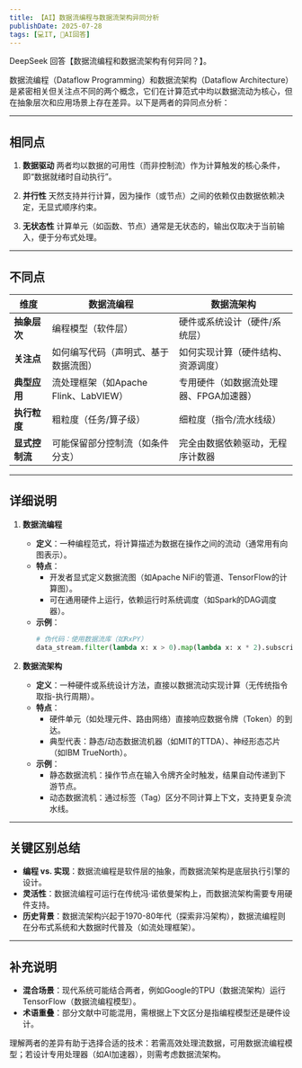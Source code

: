```yaml
---
title: 【AI】数据流编程与数据流架构异同分析
publishDate: 2025-07-28
tags: [💻IT, 🤖AI回答]
---
```



<Aside type="caution" title="🤖AI警告">DeepSeek 回答【数据流编程和数据流架构有何异同？】。</Aside>

数据流编程（Dataflow Programming）和数据流架构（Dataflow Architecture）是紧密相关但关注点不同的两个概念，它们在计算范式中均以数据流动为核心，但在抽象层次和应用场景上存在差异。以下是两者的异同点分析：

---

## **相同点**

1. **数据驱动**
   两者均以数据的可用性（而非控制流）作为计算触发的核心条件，即“数据就绪时自动执行”。

2. **并行性**
   天然支持并行计算，因为操作（或节点）之间的依赖仅由数据依赖决定，无显式顺序约束。

3. **无状态性**
   计算单元（如函数、节点）通常是无状态的，输出仅取决于当前输入，便于分布式处理。

---

## **不同点**

| **维度**         | **数据流编程**                          | **数据流架构**                          |
|------------------|----------------------------------------|----------------------------------------|
| **抽象层次**     | 编程模型（软件层）                     | 硬件或系统设计（硬件/系统层）           |
| **关注点**       | 如何编写代码（声明式、基于数据流图）   | 如何实现计算（硬件结构、资源调度）      |
| **典型应用**     | 流处理框架（如Apache Flink、LabVIEW）  | 专用硬件（如数据流处理器、FPGA加速器） |
| **执行粒度**     | 粗粒度（任务/算子级）                  | 细粒度（指令/流水线级）                |
| **显式控制流**   | 可能保留部分控制流（如条件分支）       | 完全由数据依赖驱动，无程序计数器       |

---

## **详细说明**

1. **数据流编程**
   - **定义**：一种编程范式，将计算描述为数据在操作之间的流动（通常用有向图表示）。
   - **特点**：
     - 开发者显式定义数据流图（如Apache NiFi的管道、TensorFlow的计算图）。
     - 可在通用硬件上运行，依赖运行时系统调度（如Spark的DAG调度器）。
   - **示例**：
     ```python
     # 伪代码：使用数据流库（如RxPY）
     data_stream.filter(lambda x: x > 0).map(lambda x: x * 2).subscribe(print)
     ```

2. **数据流架构**
   - **定义**：一种硬件或系统设计方法，直接以数据流动实现计算（无传统指令取指-执行周期）。
   - **特点**：
     - 硬件单元（如处理元件、路由网络）直接响应数据令牌（Token）的到达。
     - 典型代表：静态/动态数据流机器（如MIT的TTDA）、神经形态芯片（如IBM TrueNorth）。
   - **示例**：
     - 静态数据流机：操作节点在输入令牌齐全时触发，结果自动传递到下游节点。
     - 动态数据流机：通过标签（Tag）区分不同计算上下文，支持更复杂流水线。

---

## **关键区别总结**

- **编程 vs. 实现**：数据流编程是软件层的抽象，而数据流架构是底层执行引擎的设计。
- **灵活性**：数据流编程可运行在传统冯·诺依曼架构上，而数据流架构需要专用硬件支持。
- **历史背景**：数据流架构兴起于1970-80年代（探索非冯架构），数据流编程则在分布式系统和大数据时代普及（如流处理框架）。

---

## **补充说明**

- **混合场景**：现代系统可能结合两者，例如Google的TPU（数据流架构）运行TensorFlow（数据流编程模型）。
- **术语重叠**：部分文献中可能混用，需根据上下文区分是指编程模型还是硬件设计。

理解两者的差异有助于选择合适的技术：若需高效处理流数据，可用数据流编程模型；若设计专用处理器（如AI加速器），则需考虑数据流架构。

